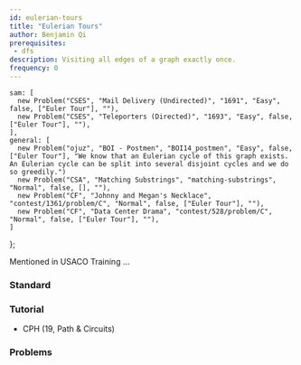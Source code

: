 ```yaml
---
id: eulerian-tours
title: "Eulerian Tours"
author: Benjamin Qi
prerequisites: 
 - dfs
description: Visiting all edges of a graph exactly once.
frequency: 0
---
```



    sam: [
      new Problem("CSES", "Mail Delivery (Undirected)", "1691", "Easy", false, ["Euler Tour"], ""),
      new Problem("CSES", "Teleporters (Directed)", "1693", "Easy", false, ["Euler Tour"], ""),
    ],
    general: [
      new Problem("ojuz", "BOI - Postmen", "BOI14_postmen", "Easy", false, ["Euler Tour"], "We know that an Eulerian cycle of this graph exists. An Eulerian cycle can be split into several disjoint cycles and we do so greedily.")
      new Problem("CSA", "Matching Substrings", "matching-substrings", "Normal", false, [], ""),
      new Problem("CF", "Johnny and Megan's Necklace", "contest/1361/problem/C", "Normal", false, ["Euler Tour"], ""),
      new Problem("CF", "Data Center Drama", "contest/528/problem/C", "Normal", false, ["Euler Tour"], ""),
    ]
};

Mentioned in USACO Training ...

### Standard

<Problems problems={problems.sam} />

### Tutorial

 - CPH (19, Path & Circuits)

### Problems

<Problems problems={problems.general} />
